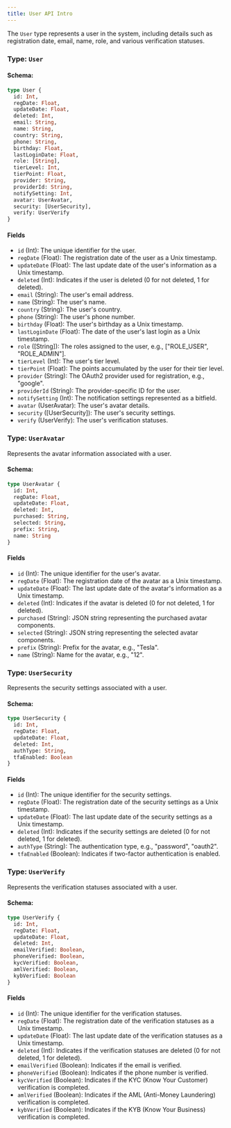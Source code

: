 ```yaml
---
title: User API Intro
---
```



The `User` type represents a user in the system, including details such as registration date, email, name, role, and various verification statuses.

### Type: `User`

#### Schema:
```graphql
type User {
  id: Int,
  regDate: Float,
  updateDate: Float,
  deleted: Int,
  email: String,
  name: String,
  country: String,
  phone: String,
  birthday: Float,
  lastLoginDate: Float,
  role: [String],
  tierLevel: Int,
  tierPoint: Float,
  provider: String,
  providerId: String,
  notifySetting: Int,
  avatar: UserAvatar,
  security: [UserSecurity],
  verify: UserVerify
}
```

#### Fields

- `id` (Int): The unique identifier for the user.
- `regDate` (Float): The registration date of the user as a Unix timestamp.
- `updateDate` (Float): The last update date of the user's information as a Unix timestamp.
- `deleted` (Int): Indicates if the user is deleted (0 for not deleted, 1 for deleted).
- `email` (String): The user's email address.
- `name` (String): The user's name.
- `country` (String): The user's country.
- `phone` (String): The user's phone number.
- `birthday` (Float): The user's birthday as a Unix timestamp.
- `lastLoginDate` (Float): The date of the user's last login as a Unix timestamp.
- `role` ([String]): The roles assigned to the user, e.g., ["ROLE_USER", "ROLE_ADMIN"].
- `tierLevel` (Int): The user's tier level.
- `tierPoint` (Float): The points accumulated by the user for their tier level.
- `provider` (String): The OAuth2 provider used for registration, e.g., "google".
- `providerId` (String): The provider-specific ID for the user.
- `notifySetting` (Int): The notification settings represented as a bitfield.
- `avatar` (UserAvatar): The user's avatar details.
- `security` ([UserSecurity]): The user's security settings.
- `verify` (UserVerify): The user's verification statuses.

### Type: `UserAvatar`

Represents the avatar information associated with a user.

#### Schema:
```graphql
type UserAvatar {
  id: Int,
  regDate: Float,
  updateDate: Float,
  deleted: Int,
  purchased: String,
  selected: String,
  prefix: String,
  name: String
}
```

#### Fields

- `id` (Int): The unique identifier for the user's avatar.
- `regDate` (Float): The registration date of the avatar as a Unix timestamp.
- `updateDate` (Float): The last update date of the avatar's information as a Unix timestamp.
- `deleted` (Int): Indicates if the avatar is deleted (0 for not deleted, 1 for deleted).
- `purchased` (String): JSON string representing the purchased avatar components.
- `selected` (String): JSON string representing the selected avatar components.
- `prefix` (String): Prefix for the avatar, e.g., "Tesla".
- `name` (String): Name for the avatar, e.g., "12".

### Type: `UserSecurity`

Represents the security settings associated with a user.

#### Schema:
```graphql
type UserSecurity {
  id: Int,
  regDate: Float,
  updateDate: Float,
  deleted: Int,
  authType: String,
  tfaEnabled: Boolean
}
```

#### Fields

- `id` (Int): The unique identifier for the security settings.
- `regDate` (Float): The registration date of the security settings as a Unix timestamp.
- `updateDate` (Float): The last update date of the security settings as a Unix timestamp.
- `deleted` (Int): Indicates if the security settings are deleted (0 for not deleted, 1 for deleted).
- `authType` (String): The authentication type, e.g., "password", "oauth2".
- `tfaEnabled` (Boolean): Indicates if two-factor authentication is enabled.

### Type: `UserVerify`

Represents the verification statuses associated with a user.

#### Schema:
```graphql
type UserVerify {
  id: Int,
  regDate: Float,
  updateDate: Float,
  deleted: Int,
  emailVerified: Boolean,
  phoneVerified: Boolean,
  kycVerified: Boolean,
  amlVerified: Boolean,
  kybVerified: Boolean
}
```

#### Fields

- `id` (Int): The unique identifier for the verification statuses.
- `regDate` (Float): The registration date of the verification statuses as a Unix timestamp.
- `updateDate` (Float): The last update date of the verification statuses as a Unix timestamp.
- `deleted` (Int): Indicates if the verification statuses are deleted (0 for not deleted, 1 for deleted).
- `emailVerified` (Boolean): Indicates if the email is verified.
- `phoneVerified` (Boolean): Indicates if the phone number is verified.
- `kycVerified` (Boolean): Indicates if the KYC (Know Your Customer) verification is completed.
- `amlVerified` (Boolean): Indicates if the AML (Anti-Money Laundering) verification is completed.
- `kybVerified` (Boolean): Indicates if the KYB (Know Your Business) verification is completed.